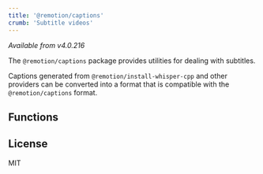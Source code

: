 ```yaml
---
title: '@remotion/captions'
crumb: 'Subtitle videos'
---
```


_Available from v4.0.216_

The `@remotion/captions` package provides utilities for dealing with subtitles.

Captions generated from `@remotion/install-whisper-cpp` and other providers can be converted into a format that is compatible with the `@remotion/captions` format.


<Installation pkg="@remotion/captions" />

## Functions

<TableOfContents />

## License

MIT

